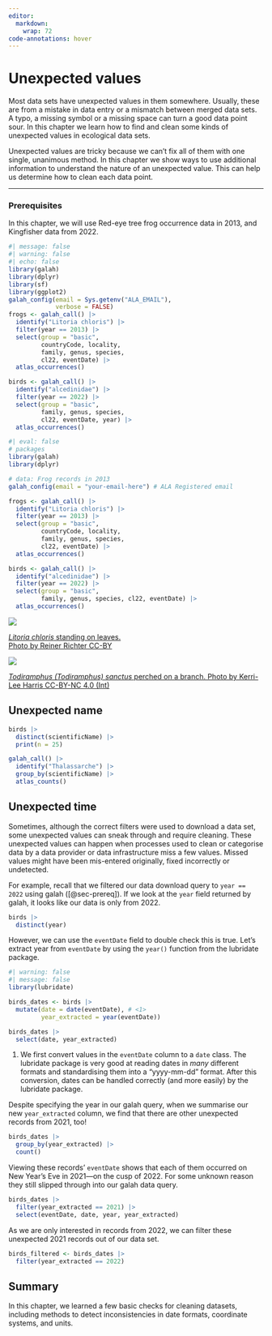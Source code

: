 ```yaml
---
editor: 
  markdown: 
    wrap: 72
code-annotations: hover
---
```


# Unexpected values

```{=html}

<!--
*Dax's note*:

I think this section could show some ways to summarise data to find when there is a value that has been mis-entered in the raw data. Andrew's example is a coordinate that is missing a "-". I'm sure there are a few ways to search for problem-values like this.

Eventually this section could end up being dispersed into other sections. For now, I'm happy to try this out as a quick-reference section about finding quirky values in datasets.
-->

```

Most data sets have unexpected values in them somewhere. Usually, these are from a mistake in data entry or a mismatch between merged data sets. A typo, a missing symbol or a missing space can turn a good data point sour. In this chapter we learn how to find and clean some kinds of unexpected values in ecological data sets.

Unexpected values are tricky because we can't fix all of them with one single, unanimous method. In this chapter we show ways to use additional information to understand the nature of an unexpected value. This can help us determine how to clean each data point.

---

### Prerequisites {#sec-prereq}

In this chapter, we will use Red-eye tree frog occurrence data in 2013, and Kingfisher data from 2022. 

```r
#| message: false
#| warning: false
#| echo: false
library(galah)
library(dplyr)
library(sf)
library(ggplot2)
galah_config(email = Sys.getenv("ALA_EMAIL"),
             verbose = FALSE)
frogs <- galah_call() |>
  identify("Litoria chloris") |>
  filter(year == 2013) |>
  select(group = "basic",
         countryCode, locality,
         family, genus, species, 
         cl22, eventDate) |>
  atlas_occurrences()

birds <- galah_call() |>
  identify("alcedinidae") |>
  filter(year == 2022) |>
  select(group = "basic", 
         family, genus, species, 
         cl22, eventDate, year) |>
  atlas_occurrences()
```

```r
#| eval: false
# packages
library(galah)
library(dplyr)

# data: Frog records in 2013
galah_config(email = "your-email-here") # ALA Registered email

frogs <- galah_call() |>
  identify("Litoria chloris") |>
  filter(year == 2013) |>
  select(group = "basic",
         countryCode, locality,
         family, genus, species, 
         cl22, eventDate) |>
  atlas_occurrences()

birds <- galah_call() |>
  identify("alcedinidae") |>
  filter(year == 2022) |>
  select(group = "basic", 
         family, genus, species, cl22, eventDate) |>
  atlas_occurrences()
```

:::{.aside}

<img class = "rounded" src="https://ala-images.s3.ap-southeast-2.amazonaws.com/store/3/1/a/b/987382fa-8168-4249-870b-4e043824ba13/original"></img>

::: {.figure-caption}
[*Litoria chloris* standing on leaves.<br>Photo by Reiner Richter CC-BY](https://biocache.ala.org.au/occurrences/e0d5d604-e148-408e-8dbf-984f42701b4c)
:::

:::{.aside}

<img class = "rounded" src="https://ala-images.s3.ap-southeast-2.amazonaws.com/store/2/5/1/d/9525c6da-fd47-41fa-8eff-55c6747ed152/original"></img>

::: {.figure-caption}
[*Todiramphus (Todiramphus) sanctus* perched on a branch. Photo by Kerri-Lee Harris CC-BY-NC 4.0
(Int)](https://biocache.ala.org.au/occurrences/77b8aac0-18af-4ec6-a03c-ff825859a6f3)
:::
:::
:::

## Unexpected name

<!-- Might need to find an example after the names index updates --> 

```r
birds |>
  distinct(scientificName) |>
  print(n = 25)
```

```r
galah_call() |>
  identify("Thalassarche") |>
  group_by(scientificName) |>
  atlas_counts()
```






## Unexpected time

Sometimes, although the correct filters were used to download a data set, some unexpected values can sneak through and require cleaning. These unexpected values can happen when processes used to clean or categorise data by a data provider or data infrastructure miss a few values. Missed values might have been mis-entered originally, fixed incorrectly or undetected.

For example, recall that we filtered our data download query to `year == 2022` using galah ([@sec-prereq]). If we look at the `year` field returned by galah, it looks like our data is only from 2022.

```r
birds |>
  distinct(year)
```

However, we can use the `eventDate` field to double check this is true. Let's extract year from `eventDate` by using the `year()` function from the lubridate package.

```r
#| warning: false
#| message: false
library(lubridate)

birds_dates <- birds |>
  mutate(date = date(eventDate), # <1>
         year_extracted = year(eventDate))

birds_dates |>
  select(date, year_extracted)
```
1. We first convert values in the `eventDate` column to a `date` class. The lubridate package is very good at reading dates in *many* different formats and standardising them into a "yyyy-mm-dd" format. After this conversion, dates can be handled correctly (and more easily) by the lubridate package.

Despite specifying the year in our galah query, when we summarise our new `year_extracted` column, we find that there are other unexpected records from 2021, too!

```r
birds_dates |>
  group_by(year_extracted) |>
  count()
```

Viewing these records' `eventDate` shows that each of them occurred on New Year's Eve in 2021---on the cusp of 2022. For some unknown reason they still slipped through into our galah data query.

```r
birds_dates |>
  filter(year_extracted == 2021) |>
  select(eventDate, date, year, year_extracted)
```

As we are only interested in records from 2022, we can filter these unexpected 2021 records out of our data set.

```r
birds_filtered <- birds_dates |>
  filter(year_extracted == 2022)
```


## Summary

In this chapter, we learned a few basic checks for cleaning datasets, including
methods to detect inconsistencies in date formats, coordinate systems, and
units.